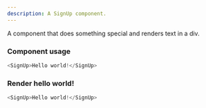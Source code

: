 ```yaml
---
description: A SignUp component.
---
```



A component that does something special and renders text in a div.

### Component usage
```js
<SignUp>Hello world!</SignUp>
```

### Render hello world!

```js live
<SignUp>Hello world!</SignUp>
```

